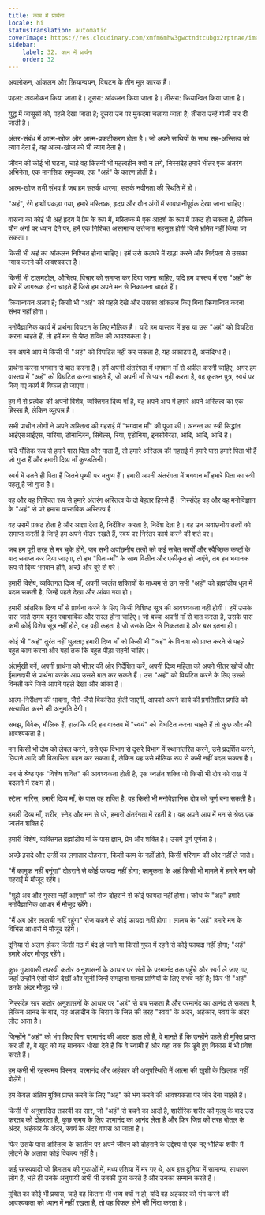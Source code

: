 ```yaml
---
title: काम में प्रार्थना
locale: hi
statusTranslation: automatic
coverImage: https://res.cloudinary.com/xmfm6mhw3gwctndtcubgx2rptnae/image/upload/v1740468922/small_cover_tratado_de_psicologia_revolucionaria_a4c0dca4e0.webp
sidebar:
    label: 32. काम में प्रार्थना
    order: 32
---
```

अवलोकन, आंकलन और क्रियान्वयन, विघटन के तीन मूल कारक हैं।

पहला: अवलोकन किया जाता है। दूसरा: आंकलन किया जाता है। तीसरा: क्रियान्वित किया जाता है।

युद्ध में जासूसों को, पहले देखा जाता है; दूसरा उन पर मुकदमा चलाया जाता है; तीसरा उन्हें गोली मार दी जाती है।

अंतर-संबंध में आत्म-खोज और आत्म-प्रकटीकरण होता है। जो अपने साथियों के साथ सह-अस्तित्व को त्याग देता है, वह आत्म-खोज को भी त्याग देता है।

जीवन की कोई भी घटना, चाहे वह कितनी भी महत्वहीन क्यों न लगे, निस्संदेह हमारे भीतर एक अंतरंग अभिनेता, एक मानसिक समुच्चय, एक "अहं" के कारण होती है।

आत्म-खोज तभी संभव है जब हम सतर्क धारणा, सतर्क नवीनता की स्थिति में हों।

"अहं", रंगे हाथों पकड़ा गया, हमारे मस्तिष्क, हृदय और यौन अंगों में सावधानीपूर्वक देखा जाना चाहिए।

वासना का कोई भी अहं हृदय में प्रेम के रूप में, मस्तिष्क में एक आदर्श के रूप में प्रकट हो सकता है, लेकिन यौन अंगों पर ध्यान देने पर, हमें एक निश्चित असामान्य उत्तेजना महसूस होगी जिसे भ्रमित नहीं किया जा सकता।

किसी भी अहं का आंकलन निश्चित होना चाहिए। हमें उसे कठघरे में खड़ा करने और निर्दयता से उसका न्याय करने की आवश्यकता है।

किसी भी टालमटोल, औचित्य, विचार को समाप्त कर दिया जाना चाहिए, यदि हम वास्तव में उस "अहं" के बारे में जागरूक होना चाहते हैं जिसे हम अपने मन से निकालना चाहते हैं।

क्रियान्वयन अलग है; किसी भी "अहं" को पहले देखे और उसका आंकलन किए बिना क्रियान्वित करना संभव नहीं होगा।

मनोवैज्ञानिक कार्य में प्रार्थना विघटन के लिए मौलिक है। यदि हम वास्तव में इस या उस "अहं" को विघटित करना चाहते हैं, तो हमें मन से श्रेष्ठ शक्ति की आवश्यकता है।

मन अपने आप में किसी भी "अहं" को विघटित नहीं कर सकता है, यह अकाट्य है, असंदिग्ध है।

प्रार्थना करना भगवान से बात करना है। हमें अपनी अंतरंगता में भगवान माँ से अपील करनी चाहिए, अगर हम वास्तव में "अहं" को विघटित करना चाहते हैं, जो अपनी माँ से प्यार नहीं करता है, वह कृतघ्न पुत्र, स्वयं पर किए गए कार्य में विफल हो जाएगा।

हम में से प्रत्येक की अपनी विशेष, व्यक्तिगत दिव्य माँ है, वह अपने आप में हमारे अपने अस्तित्व का एक हिस्सा है, लेकिन व्युत्पन्न है।

सभी प्राचीन लोगों ने अपने अस्तित्व की गहराई में "भगवान माँ" की पूजा की। अनन्त का स्त्री सिद्धांत आईएसआईएस, मारिया, टोनान्ज़िन, सिबेल्स, रिया, एडोनिया, इनसोबेरटा, आदि, आदि, आदि है।

यदि भौतिक रूप से हमारे पास पिता और माता हैं, तो हमारे अस्तित्व की गहराई में हमारे पास हमारे पिता भी हैं जो गुप्त हैं और हमारी दिव्य माँ कुण्डलिनी।

स्वर्ग में उतने ही पिता हैं जितने पृथ्वी पर मनुष्य हैं। हमारी अपनी अंतरंगता में भगवान माँ हमारे पिता का स्त्री पहलू है जो गुप्त है।

वह और वह निश्चित रूप से हमारे अंतरंग अस्तित्व के दो बेहतर हिस्से हैं। निस्संदेह वह और वह मनोविज्ञान के "अहं" से परे हमारा वास्तविक अस्तित्व है।

वह उसमें प्रकट होता है और आज्ञा देता है, निर्देशित करता है, निर्देश देता है। वह उन अवांछनीय तत्वों को समाप्त करती है जिन्हें हम अपने भीतर रखते हैं, स्वयं पर निरंतर कार्य करने की शर्त पर।

जब हम पूरी तरह से मर चुके होंगे, जब सभी अवांछनीय तत्वों को कई सचेत कार्यों और स्वैच्छिक कष्टों के बाद समाप्त कर दिया जाएगा, तो हम "पिता-माँ" के साथ विलीन और एकीकृत हो जाएंगे, तब हम भयानक रूप से दिव्य भगवान होंगे, अच्छे और बुरे से परे।

हमारी विशेष, व्यक्तिगत दिव्य माँ, अपनी ज्वलंत शक्तियों के माध्यम से उन सभी "अहं" को ब्रह्मांडीय धूल में बदल सकती है, जिन्हें पहले देखा और आंका गया हो।

हमारी आंतरिक दिव्य माँ से प्रार्थना करने के लिए किसी विशिष्ट सूत्र की आवश्यकता नहीं होगी। हमें उसके पास जाते समय बहुत स्वाभाविक और सरल होना चाहिए। जो बच्चा अपनी माँ से बात करता है, उसके पास कभी कोई विशेष सूत्र नहीं होते, वह वही कहता है जो उसके दिल से निकलता है और बस इतना ही।

कोई भी "अहं" तुरंत नहीं घुलता; हमारी दिव्य माँ को किसी भी "अहं" के विनाश को प्राप्त करने से पहले बहुत काम करना और यहां तक ​​कि बहुत पीड़ा सहनी चाहिए।

अंतर्मुखी बनें, अपनी प्रार्थना को भीतर की ओर निर्देशित करें, अपनी दिव्य महिला को अपने भीतर खोजें और ईमानदारी से प्रार्थना करके आप उससे बात कर सकते हैं। उस "अहं" को विघटित करने के लिए उससे विनती करें जिसे आपने पहले देखा और आंका है।

आत्म-निरीक्षण की भावना, जैसे-जैसे विकसित होती जाएगी, आपको अपने कार्य की प्रगतिशील प्रगति को सत्यापित करने की अनुमति देगी।

समझ, विवेक, मौलिक हैं, हालांकि यदि हम वास्तव में "स्वयं" को विघटित करना चाहते हैं तो कुछ और की आवश्यकता है।

मन किसी भी दोष को लेबल करने, उसे एक विभाग से दूसरे विभाग में स्थानांतरित करने, उसे प्रदर्शित करने, छिपाने आदि की विलासिता वहन कर सकता है, लेकिन यह उसे मौलिक रूप से कभी नहीं बदल सकता है।

मन से श्रेष्ठ एक "विशेष शक्ति" की आवश्यकता होती है, एक ज्वलंत शक्ति जो किसी भी दोष को राख में बदलने में सक्षम हो।

स्टेला मारिस, हमारी दिव्य माँ, के पास वह शक्ति है, वह किसी भी मनोवैज्ञानिक दोष को चूर्ण बना सकती है।

हमारी दिव्य माँ, शरीर, स्नेह और मन से परे, हमारी अंतरंगता में रहती है। वह अपने आप में मन से श्रेष्ठ एक ज्वलंत शक्ति है।

हमारी विशेष, व्यक्तिगत ब्रह्मांडीय माँ के पास ज्ञान, प्रेम और शक्ति है। उसमें पूर्ण पूर्णता है।

अच्छे इरादे और उन्हीं का लगातार दोहराना, किसी काम के नहीं होते, किसी परिणाम की ओर नहीं ले जाते।

"मैं कामुक नहीं बनूंगा" दोहराने से कोई फायदा नहीं होगा; कामुकता के अहं किसी भी मामले में हमारे मन की गहराई में मौजूद रहेंगे।

"मुझे अब और गुस्सा नहीं आएगा" को रोज दोहराने से कोई फायदा नहीं होगा। क्रोध के "अहं" हमारे मनोवैज्ञानिक आधार में मौजूद रहेंगे।

"मैं अब और लालची नहीं रहूंगा" रोज कहने से कोई फायदा नहीं होगा। लालच के "अहं" हमारे मन के विभिन्न आधारों में मौजूद रहेंगे।

दुनिया से अलग होकर किसी मठ में बंद हो जाने या किसी गुफा में रहने से कोई फायदा नहीं होगा; "अहं" हमारे अंदर मौजूद रहेंगे।

कुछ गुफावासी तपस्वी कठोर अनुशासनों के आधार पर संतों के परमानंद तक पहुँचे और स्वर्ग ले जाए गए, जहाँ उन्होंने ऐसी चीजें देखीं और सुनीं जिन्हें समझना मानव प्राणियों के लिए संभव नहीं है; फिर भी "अहं" उनके अंदर मौजूद रहे।

निस्संदेह सार कठोर अनुशासनों के आधार पर "अहं" से बच सकता है और परमानंद का आनंद ले सकता है, लेकिन आनंद के बाद, यह अलादीन के चिराग के जिन्न की तरह "स्वयं" के अंदर, अहंकार, स्वयं के अंदर लौट आता है।

जिन्होंने "अहं" को भंग किए बिना परमानंद की आदत डाल ली है, वे मानते हैं कि उन्होंने पहले ही मुक्ति प्राप्त कर ली है, वे खुद को यह मानकर धोखा देते हैं कि वे स्वामी हैं और यहां तक कि डूबे हुए विकास में भी प्रवेश करते हैं।

हम कभी भी रहस्यमय विस्मय, परमानंद और अहंकार की अनुपस्थिति में आत्मा की खुशी के खिलाफ नहीं बोलेंगे।

हम केवल अंतिम मुक्ति प्राप्त करने के लिए "अहं" को भंग करने की आवश्यकता पर जोर देना चाहते हैं।

किसी भी अनुशासित तपस्वी का सार, जो "अहं" से बचने का आदी है, शारीरिक शरीर की मृत्यु के बाद उस करतब को दोहराता है, कुछ समय के लिए परमानंद का आनंद लेता है और फिर जिन्न की तरह बोतल के अंदर, अहंकार के अंदर, स्वयं के अंदर वापस आ जाता है।

फिर उसके पास अस्तित्व के कालीन पर अपने जीवन को दोहराने के उद्देश्य से एक नए भौतिक शरीर में लौटने के अलावा कोई विकल्प नहीं है।

कई रहस्यवादी जो हिमालय की गुफाओं में, मध्य एशिया में मर गए थे, अब इस दुनिया में सामान्य, साधारण लोग हैं, भले ही उनके अनुयायी अभी भी उनकी पूजा करते हैं और उनका सम्मान करते हैं।

मुक्ति का कोई भी प्रयास, चाहे वह कितना भी भव्य क्यों न हो, यदि वह अहंकार को भंग करने की आवश्यकता को ध्यान में नहीं रखता है, तो वह विफल होने की निंदा करता है।

